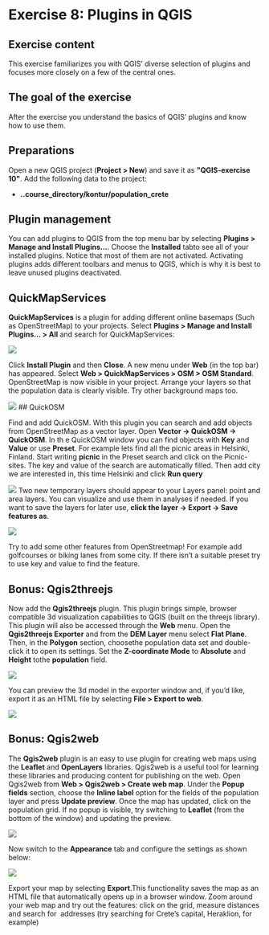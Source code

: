 # Exercise 8: Plugins in QGIS

## Exercise content

This exercise familiarizes you with QGIS' diverse selection of plugins and focuses more closely on a few of the central ones.

## The goal of the exercise

After the exercise you understand the basics of QGIS' plugins and know how to use them.

## Preparations

Open a new QGIS project (**Project \> New**) and save it as **\"QGIS-exercise 10\"**. Add the following data to the project:

-   **..course_directory/kontur/population_crete**

## Plugin management

You can add plugins to QGIS from the top menu bar by selecting **Plugins \> Manage and Install Plugins...**. Choose the **Installed** tabto see all of your installed plugins. Notice that most of them are not activated. Activating plugins adds different toolbars and menus to QGIS, which is why it is best to leave unused plugins deactivated.

## QuickMapServices

**QuickMapServices** is a plugin for adding different online basemaps (Such as OpenStreetMap) to your projects. Select **Plugins \> Manage and Install Plugins... \> All** and search for QuickMapServices:

![](img/exercise_8/image1.png)

Click **Install Plugin** and then **Close**. A new menu under **Web** (in the top bar) has appeared. Select **Web \> QuickMapServices \> OSM \> OSM Standard**. OpenStreetMap is now visible in your project. Arrange your layers so that the population data is clearly visible. Try other background maps too. 

![](img/exercise_8/image2.png)
## QuickOSM

Find and add QuickOSM. With this plugin you can search and add objects from OpenStreetMap as a vector layer. Open **Vector → QuickOSM → QuickOSM**. In th e QuickOSM window you can find  objects with **Key** and **Value** or use **Preset**. For example lets find all the picnic areas in Helsinki, Finland. Start writing **picnic** in the Preset search and click on the Picnic-sites. The key and value of the search are automatically filled. Then add city we are interested in, this time Helsinki and click **Run query**

![](img/exercise_8/image7.png)
Two new temporary layers should appear to your Layers panel: point and area layers. You can visualize and use them in analyses if needed. If you want to save the layers for later use, **click the layer → Export → Save features as**. 

![](img/exercise_8/image8.png)

Try to add some other features from OpenStreetmap! For example add golfcourses or biking lanes from some city. If there isn't a suitable preset try to use key and value to find the feature.


## Bonus: Qgis2threejs

Now add the **Qgis2threejs** plugin. This plugin brings simple, browser compatible 3d visualization capabilities to QGIS (built on the threejs library). This plugin will also be accessed through the **Web** menu. Open the **Qgis2threejs Exporter** and from the **DEM Layer** menu select **Flat Plane**. Then, in the **Polygon** section, choosethe population data set and double-click it to open its settings. Set the **Z-coordinate Mode** to **Absolute** and **Height** tothe **population** field.

![](img/exercise_8/image3.png)

You can preview the 3d model in the exporter window and, if you'd like, export it as an HTML file by selecting **File \> Export to web**.

![](img/exercise_8/image4.png)

## Bonus: Qgis2web

The **Qgis2web** plugin is an easy to use plugin for creating web maps using the **Leaflet** and **OpenLayers** libraries. Qgis2web is a useful tool for learning these libraries and producing content for publishing on the web. Open Qgis2web from **Web \> Qgis2web \> Create web map**. Under the **Popup fields** section, choose the **Inline label** option for the fields of the population layer and press **Update preview**. Once the map has updated, click on the population grid. If no popup is visible, try switching to **Leaflet** (from the bottom of the window) and updating the preview.

![](img/exercise_8/image5.png)

Now switch to the **Appearance** tab and configure the settings as shown below:

![](img/exercise_8/image6.png)

Export your map by selecting **Export**.This functionality saves the map as an HTML file that automatically opens up in a browser window. Zoom around your web map and try out the features: click on the grid, measure distances and search for  addresses (try searching for Crete's capital, Heraklion, for example)

